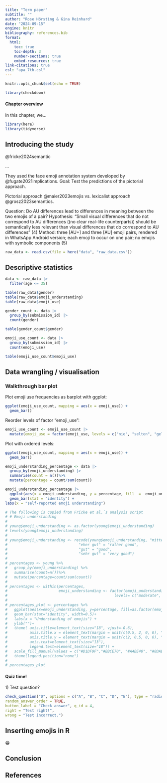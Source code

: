 ```yaml
---
title: "Term paper"
subtitle: ""
author: "Rose Hörsting & Gina Reinhard"
date: "2024-09-15"
engine: knitr
bibliography: references.bib
format: 
  html:
    toc: true
    toc-depth: 3
    number-sections: true
    embed-resources: true
link-citations: true
csl: "apa_7th.csl"
---
```


```r

knitr::opts_chunk$set(echo = TRUE)

```

```r

library(checkdown)

```

#### **Chapter overview** {.unnumbered}

In this chapter, we...

```r

library(here)
library(tidyverse)

```

## Introducing the study

@fricke2024semantic

::: {.callout-note title="How did the experiment work?"}
...

They used the face emoji annotation system developed by @fugate2021implications.
Goal: Test the predictions of the pictorial approach. 

Pictorial approach @maier2023emojis vs. lexicalist approach @grosz2023semantics.

Question: Do AU differences lead to differences in meaning between the two emojis of a pair?
Hypothesis: "Small visual differences that do not correspond to AU differences ((no clear real-life counterparts)) should be semantically less relevant than visual differences that do correspond to AU differences" (4)
Method: three [AU+] and three [AU] emoji pairs, rendered in WhatsApp Android version; each emoji to occur on one pair; no emojis with symbolic components (5)

:::

```r

raw_data <- read.csv(file = here("data", "raw_data.csv"))

```

## Descriptive statistics

```r

data <- raw_data |> 
  filter(age <= 35)

```

```r

table(raw_data$gender)
table(raw_data$emoji_understanding)
table(raw_data$emoji_use)

```

```r

gender_count <- data |> 
  group_by(submission_id) |> 
  count(gender)

table(gender_count$gender)

```

```r

emoji_use_count <- data |> 
  group_by(submission_id) |> 
  count(emoji_use)

table(emoji_use_count$emoji_use)

```

## Data wrangling / visualisation

### Walkthrough bar plot

Plot emoji use frequencies as barplot with ggplot:

```r

ggplot(emoji_use_count, mapping = aes(x = emoji_use)) + 
  geom_bar()

```

Reorder levels of factor "emoji_use":

```r

emoji_use_count <- emoji_use_count |> 
  mutate(emoji_use = factor(emoji_use, levels = c("nie", "selten", "gelegentlich", "oft", "in fast jeder Nachricht")))

```

Plot with ordered levels:

```r

ggplot(emoji_use_count, mapping = aes(x = emoji_use)) + 
  geom_bar()

```

```r

emoji_understanding_percentage <- data |> 
  group_by(emoji_understanding) |> 
  summarise(count = n())%>% 
  mutate(percentage = count/sum(count))

emoji_understanding_percentage |>
  ggplot(aes(x = emoji_understanding, y = percentage, fill  =  emoji_understanding)) + 
  geom_bar(stat = "identity") +
labs(x = "self-reported emoji understanding")

# The following is copied from Fricke et al.´s analysis script
# # Emoji understanding
# 
# young$emoji_understanding <- as.factor(young$emoji_understanding)
# levels(young$emoji_understanding)
# 
# young$emoji_understanding <- recode(young$emoji_understanding, "mittelmäßig" = "moderate", 
#                                "eher gut" = "rather good",
#                                "gut" = "good",
#                                "sehr gut" = "very good")
# 
# percentages <- young %>%
#   group_by(emoji_understanding) %>% 
#   summarise(count=n())%>% 
#   mutate(percentage=count/sum(count))
# 
# percentages <- within(percentages,
#                       emoji_understanding <- factor(emoji_understanding,
#                                                levels= c("moderate", "rather good", "good", "very good")))
# 
# percentages_plot <- percentages %>%
#   ggplot(aes(x=emoji_understanding, y=percentage, fill=as.factor(emoji_understanding))) +
#   geom_bar(stat="identity", width=0.5)+
#   labs(x = "Understanding of emojis") +
#   ylab("")+
#   theme( axis.title=element_text(size="18", vjust=-0.6), 
#          axis.title.x = element_text(margin = unit(c(0.5, 2, 0, 0), "cm")),
#          axis.title.y = element_text(margin = unit(c(2, 0.5, 0, 0), "cm")), 
#          axis.text=element_text(size="13"),
#          legend.text=element_text(size="18")) +
#   scale_fill_manual(values = c("#D1DF9F","#BBCE70", "#A4BE40", "#8DAE10") ) +
#   theme(legend.position="none")
# 
# percentages_plot

```

::: {.callout-tip}
#### Quiz time! {.unnumbered}

1\) Test question?

```r

check_question("D", options = c("A", "B", "C", "D", "E"), type = "radio", 
random_answer_order = TRUE,
button_label = "Check answer", q_id = 4,
right = "Test right!",
wrong = "Test incorrect.")

```
:::

## Inserting emojis in R

😁

## Conclusion

## References
